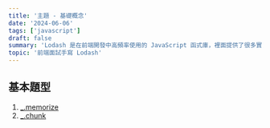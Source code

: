 ```yaml
---
title: '主題 - 基礎概念'
date: '2024-06-06'
tags: ['javascript']
draft: false
summary: 'Lodash 是在前端開發中高頻率使用的 JavaScript 函式庫，裡面提供了很多實用的函式，讓我們可以快速對各種型別的資料進行操作。'
topic: '前端面試手寫 Lodash'
---
```


## 基本題型

1. [\_.memorize](/writing/javascript/lodash/general/_.memorize)
2. [\_.chunk](/writing/javascript/lodash/general/_.chunk)

